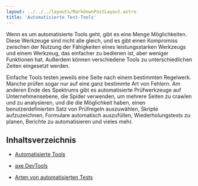 ```yaml
---
layout: ../../../layouts/MarkdownPostLayout.astro
title: 'Automatisierte Test-Tools'
---
```


Wenn es um automatisierte Tools geht, gibt es eine Menge Möglichkeiten. Diese
Werkzeuge sind nicht alle gleich, und es gibt einen Kompromiss zwischen der
Nutzung der Fähigkeiten eines leistungsstarken Werkzeugs und einem Werkzeug, das
einfacher zu bedienen ist, aber weniger Funktionen hat. Außerdem können verschiedene
Tools zu unterschiedlichen Zeiten eingesetzt werden.

Einfache Tools testen jeweils eine Seite nach einem bestimmten Regelwerk. Manche
prüfen sogar nur auf eine ganz bestimmte Art von Fehlern. Am anderen Ende des
Spektrums gibt es automatisierte Prüfwerkzeuge auf Unternehmensebene, die Spider
verwenden, um mehrere Seiten zu crawlen und zu analysieren, und die die Möglichkeit
haben, einen benutzerdefinierten Satz von Prüfregeln auszuwählen, Skripte
aufzuzeichnen, Formulare automatisch auszufüllen, Wiederholungstests zu planen,
Berichte zu automatisieren und vieles mehr.

## Inhaltsverzeichnis

- [Automatisierte Tools](/tutorials/testing/automatisierte-test-tools/automatisierte-tools)

- [axe DevTools](/tutorials/testing/automatisierte-test-tools/axe)

- [Arten von automatisierten Tests](/tutorials/testing/automatisierte-test-tools/arten-automatisierte-pruefung)
